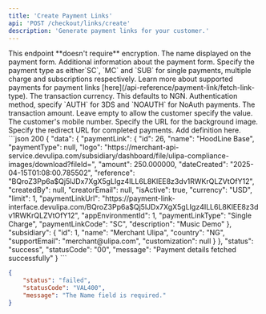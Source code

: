 ```yaml
---
title: 'Create Payment Links'
api: 'POST /checkout/links/create'
description: 'Generate payment links for your customer.'
---
```


<Tip>
This endpoint **doesn't require** encryption.
</Tip>

<ParamField body="Name" type="string" required>
  The name displayed on the payment form.
</ParamField>

<ParamField body="Description" type="string" required>
  Additional information about the payment form.
</ParamField>

<ParamField body="PaymentType" type="string" required>
  Specify the payment type as either`SC`, `MC` and `SUB` for single payments, multiple charge and subscriptions respectively. Learn more about supported payments for payment links [here](/api-reference/payment-link/fetch-link-type).
</ParamField>

<ParamField body="Currency" type="string" default="NGN" required>
  The transaction currency. This defaults to NGN.
</ParamField>

<ParamField body="AuthOption" type="string" required>
  Authentication method, specify `AUTH` for 3DS and `NOAUTH` for NoAuth payments.
</ParamField>

<ParamField body="Amount" type="string">
  The transaction amount. Leave empty to allow the customer specify the value.
</ParamField>

<ParamField body="Mobile" type="string">
  The customer's mobile number.
</ParamField>

<ParamField body="BackgroundImage" type="string">
  Specify the URL for the background image.
</ParamField>

<ParamField body="Website" type="string">
  Specify the redirect URL for completed payments.
</ParamField>


<ParamField body="Limit" type="string">
  Add definition here.
</ParamField>

<ResponseExample>
```json 200
{
    "data": {
        "paymentLink": {
            "id": 26,
            "name": "HoodLine Base",
            "paymentType": null,
            "logo": "https://merchant-api-service.devulipa.com/subsidiary/dashboard/file/ulipa-compliance-images/download?fileId=",
            "amount": 250.000000,
            "dateCreated": "2025-04-15T01:08:00.785502",
            "reference": "BQroZ3Pp6a$Qj5lJDx7XgX5gLIgz4ILL6L8KlEE8z3dv1RWKrQLZVtOfY12",
            "createdBy": null,
            "creatorEmail": null,
            "isActive": true,
            "currency": "USD",
            "limit": 1,
            "paymentLinkUrl": "https://payment-link-interface.devulipa.com/BQroZ3Pp6a$Qj5lJDx7XgX5gLIgz4ILL6L8KlEE8z3dv1RWKrQLZVtOfY12",
            "appEnvironmentId": 1,
            "paymentLinkType": "Single Charge",
            "paymentLinkCode": "SC",
            "description": "Music Demo"
        },
        "subsidiary": {
            "id": 1,
            "name": "Merchant Ulipa",
            "country": "NG",
            "supportEmail": "merchant@ulipa.com",
            "customization": null
        }
    },
    "status": "success",
    "statusCode": "00",
    "message": "Payment details fetched successfully"
}
```

```json 400
{
    "status": "failed",
    "statusCode": "VAL400",
    "message": "The Name field is required."
}
```
</ResponseExample>
